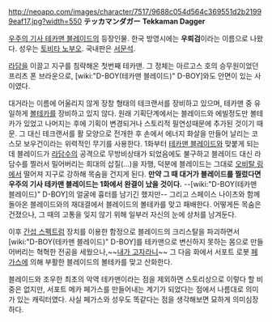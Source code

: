 http://neoapo.com/images/character/7517/9688c054d564c369551d2b21999eaf17.jpg?width=550
'''テッカマンダガー'''
'''Tekkaman Dagger'''

[[우주의 기사 테카맨 블레이드]]의 등장인물. 한국 방영시에는 '''우뢰검'''이라는 이름으로 나왔다. 성우는 [[토비타 노부오]]. 국내판은 [[서문석]]. 

[[라담]]을 이끌고 지구를 침략해온 첫번째 테카맨. 그 정체는 아르고스 호의 승무원이었던 프리츠 폰 브라운으로, [wiki:"D-BOY(테카맨 블레이드)" D-BOY]와도 안면이 있는 사이였다.

대거라는 이름에 어울리지 않게 장창 형태의 테크랜서를 장비하고 있으며, 테카맨 중 유일하게 [[볼테카]]를 장비하고 있지 않다. 원래 기획단계에서는 블레이드와 에빌정도만 볼테카가 있었고 나머지는 후에 기획이 변경되거나 스토리적 필연성때문에 추가된 것이기 때문. 그 대신 테크랜서를 활 모양으로 전개한 후 손에서 에너지 화살을 만들어 날리는 코스모 보우건이라는 위력적인 무기를 사용한다. 1화부터 [[테카맨 블레이드]]와 맞붙게 되는데 블레이드가 [[라담수]]의 공격으로 무방비상태가 되었음에도 불구하고 블레이드 대신 라담수를 찔러서 밀어버리는 희대의 삽질(...)을 자행, 덕분에 블레이드는 그대로 [[오비탈 링]]에서 떨어져 지구로 강하해 목숨을 건지게 된다. '''만약 그 때 대거가 블레이드를 찔렀다면 우주의 기사 테카맨 블레이드는 1화에서 완결이 났을 것이다.''' --[wiki:"D-BOY(테카맨 블레이드)" D-BOY]의 얼굴에 흉터를 남기긴 했지만--
그리고 스페이스 나이츠와 함께 돌아온 블레이드와의 재대결에서 블레이드의 볼테카를 맞고 패배한다. 어떻게든 목숨은 건졌으나, 그 때의 고통을 잊지 않기 위해 일부러 자신의 눈에 상처를 남겨둔다. 

이후 [[간섭 스펙트럼]] 장치를 이용한 함정으로 블레이드의 크리스탈을 파괴하면서 [wiki:"D-BOY(테카맨 블레이드)" D-BOY]를 테카맨으로 변신하지 못하는 몸으로 만들어버리는 혁혁한 전공을 세웠으나,~~[[내가 고자라니]]~~ 그 다음 화에서 서포트 로봇 [[페가스]]에 의해 부활한 블레이드의 볼테카를 맞고 산화한다. 

블레이드와 조우한 최초의 악역 테카맨이라는 점을 제외하면 스토리상으로 이렇다 할 비중은 없지만, 서포트 메카 페가스를 만들어내는 계기가 되었다는 점에서 나름대로 의미가 있는 캐릭터였다. 사실 페가스와 성우도 똑같다는 점을 생각해보면 묘하게 의미심장하다.

